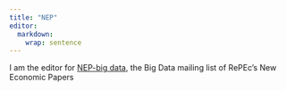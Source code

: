 ```yaml
---
title: "NEP"
editor: 
  markdown: 
    wrap: sentence
---
```


I am the editor for [NEP-big data](https://nep.repec.org/nep-big.html), the Big Data mailing list of RePEc's New Economic Papers
